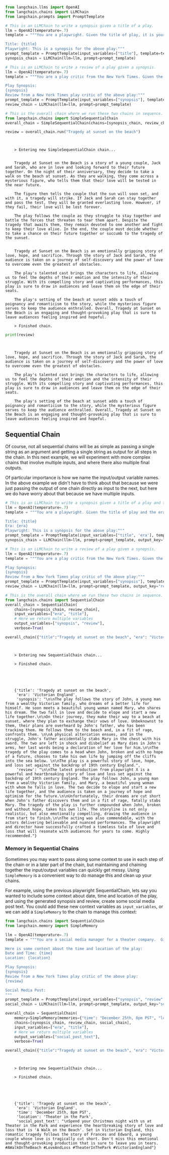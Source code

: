 ```python
from langchain.llms import OpenAI
from langchain.chains import LLMChain
from langchain.prompts import PromptTemplate
```


```python
# This is an LLMChain to write a synopsis given a title of a play.
llm = OpenAI(temperature=.7)
template = """You are a playwright. Given the title of play, it is your job to write a synopsis for that title.

Title: {title}
Playwright: This is a synopsis for the above play:"""
prompt_template = PromptTemplate(input_variables=["title"], template=template)
synopsis_chain = LLMChain(llm=llm, prompt=prompt_template)
```


```python
# This is an LLMChain to write a review of a play given a synopsis.
llm = OpenAI(temperature=.7)
template = """You are a play critic from the New York Times. Given the synopsis of play, it is your job to write a review for that play.

Play Synopsis:
{synopsis}
Review from a New York Times play critic of the above play:"""
prompt_template = PromptTemplate(input_variables=["synopsis"], template=template)
review_chain = LLMChain(llm=llm, prompt=prompt_template)
```


```python
# This is the overall chain where we run these two chains in sequence.
from langchain.chains import SimpleSequentialChain
overall_chain = SimpleSequentialChain(chains=[synopsis_chain, review_chain], verbose=True)
```


```python
review = overall_chain.run("Tragedy at sunset on the beach")
```

<CodeOutputBlock lang="python">

```
    
    
    > Entering new SimpleSequentialChain chain...
    
    
    Tragedy at Sunset on the Beach is a story of a young couple, Jack and Sarah, who are in love and looking forward to their future together. On the night of their anniversary, they decide to take a walk on the beach at sunset. As they are walking, they come across a mysterious figure, who tells them that their love will be tested in the near future. 
    
    The figure then tells the couple that the sun will soon set, and with it, a tragedy will strike. If Jack and Sarah can stay together and pass the test, they will be granted everlasting love. However, if they fail, their love will be lost forever.
    
    The play follows the couple as they struggle to stay together and battle the forces that threaten to tear them apart. Despite the tragedy that awaits them, they remain devoted to one another and fight to keep their love alive. In the end, the couple must decide whether to take a chance on their future together or succumb to the tragedy of the sunset.
    
    
    Tragedy at Sunset on the Beach is an emotionally gripping story of love, hope, and sacrifice. Through the story of Jack and Sarah, the audience is taken on a journey of self-discovery and the power of love to overcome even the greatest of obstacles. 
    
    The play's talented cast brings the characters to life, allowing us to feel the depths of their emotion and the intensity of their struggle. With its compelling story and captivating performances, this play is sure to draw in audiences and leave them on the edge of their seats. 
    
    The play's setting of the beach at sunset adds a touch of poignancy and romanticism to the story, while the mysterious figure serves to keep the audience enthralled. Overall, Tragedy at Sunset on the Beach is an engaging and thought-provoking play that is sure to leave audiences feeling inspired and hopeful.
    
    > Finished chain.
```

</CodeOutputBlock>


```python
print(review)
```

<CodeOutputBlock lang="python">

```
    
    
    Tragedy at Sunset on the Beach is an emotionally gripping story of love, hope, and sacrifice. Through the story of Jack and Sarah, the audience is taken on a journey of self-discovery and the power of love to overcome even the greatest of obstacles. 
    
    The play's talented cast brings the characters to life, allowing us to feel the depths of their emotion and the intensity of their struggle. With its compelling story and captivating performances, this play is sure to draw in audiences and leave them on the edge of their seats. 
    
    The play's setting of the beach at sunset adds a touch of poignancy and romanticism to the story, while the mysterious figure serves to keep the audience enthralled. Overall, Tragedy at Sunset on the Beach is an engaging and thought-provoking play that is sure to leave audiences feeling inspired and hopeful.
```

</CodeOutputBlock>

## Sequential Chain
Of course, not all sequential chains will be as simple as passing a single string as an argument and getting a single string as output for all steps in the chain. In this next example, we will experiment with more complex chains that involve multiple inputs, and where there also multiple final outputs. 

Of particular importance is how we name the input/output variable names. In the above example we didn't have to think about that because we were just passing the output of one chain directly as input to the next, but here we do have worry about that because we have multiple inputs.


```python
# This is an LLMChain to write a synopsis given a title of a play and the era it is set in.
llm = OpenAI(temperature=.7)
template = """You are a playwright. Given the title of play and the era it is set in, it is your job to write a synopsis for that title.

Title: {title}
Era: {era}
Playwright: This is a synopsis for the above play:"""
prompt_template = PromptTemplate(input_variables=["title", 'era'], template=template)
synopsis_chain = LLMChain(llm=llm, prompt=prompt_template, output_key="synopsis")
```


```python
# This is an LLMChain to write a review of a play given a synopsis.
llm = OpenAI(temperature=.7)
template = """You are a play critic from the New York Times. Given the synopsis of play, it is your job to write a review for that play.

Play Synopsis:
{synopsis}
Review from a New York Times play critic of the above play:"""
prompt_template = PromptTemplate(input_variables=["synopsis"], template=template)
review_chain = LLMChain(llm=llm, prompt=prompt_template, output_key="review")
```


```python
# This is the overall chain where we run these two chains in sequence.
from langchain.chains import SequentialChain
overall_chain = SequentialChain(
    chains=[synopsis_chain, review_chain],
    input_variables=["era", "title"],
    # Here we return multiple variables
    output_variables=["synopsis", "review"],
    verbose=True)
```


```python
overall_chain({"title":"Tragedy at sunset on the beach", "era": "Victorian England"})
```

<CodeOutputBlock lang="python">

```
    
    
    > Entering new SequentialChain chain...
    
    > Finished chain.





    {'title': 'Tragedy at sunset on the beach',
     'era': 'Victorian England',
     'synopsis': "\n\nThe play follows the story of John, a young man from a wealthy Victorian family, who dreams of a better life for himself. He soon meets a beautiful young woman named Mary, who shares his dream. The two fall in love and decide to elope and start a new life together.\n\nOn their journey, they make their way to a beach at sunset, where they plan to exchange their vows of love. Unbeknownst to them, their plans are overheard by John's father, who has been tracking them. He follows them to the beach and, in a fit of rage, confronts them. \n\nA physical altercation ensues, and in the struggle, John's father accidentally stabs Mary in the chest with his sword. The two are left in shock and disbelief as Mary dies in John's arms, her last words being a declaration of her love for him.\n\nThe tragedy of the play comes to a head when John, broken and with no hope of a future, chooses to take his own life by jumping off the cliffs into the sea below. \n\nThe play is a powerful story of love, hope, and loss set against the backdrop of 19th century England.",
     'review': "\n\nThe latest production from playwright X is a powerful and heartbreaking story of love and loss set against the backdrop of 19th century England. The play follows John, a young man from a wealthy Victorian family, and Mary, a beautiful young woman with whom he falls in love. The two decide to elope and start a new life together, and the audience is taken on a journey of hope and optimism for the future.\n\nUnfortunately, their dreams are cut short when John's father discovers them and in a fit of rage, fatally stabs Mary. The tragedy of the play is further compounded when John, broken and without hope, takes his own life. The storyline is not only realistic, but also emotionally compelling, drawing the audience in from start to finish.\n\nThe acting was also commendable, with the actors delivering believable and nuanced performances. The playwright and director have successfully crafted a timeless tale of love and loss that will resonate with audiences for years to come. Highly recommended."}
```

</CodeOutputBlock>

### Memory in Sequential Chains
Sometimes you may want to pass along some context to use in each step of the chain or in a later part of the chain, but maintaining and chaining together the input/output variables can quickly get messy.  Using `SimpleMemory` is a convenient way to do manage this and clean up your chains.

For example, using the previous playwright SequentialChain, lets say you wanted to include some context about date, time and location of the play, and using the generated synopsis and review, create some social media post text.  You could add these new context variables as `input_variables`, or we can add a `SimpleMemory` to the chain to manage this context:




```python
from langchain.chains import SequentialChain
from langchain.memory import SimpleMemory

llm = OpenAI(temperature=.7)
template = """You are a social media manager for a theater company.  Given the title of play, the era it is set in, the date,time and location, the synopsis of the play, and the review of the play, it is your job to write a social media post for that play.

Here is some context about the time and location of the play:
Date and Time: {time}
Location: {location}

Play Synopsis:
{synopsis}
Review from a New York Times play critic of the above play:
{review}

Social Media Post:
"""
prompt_template = PromptTemplate(input_variables=["synopsis", "review", "time", "location"], template=template)
social_chain = LLMChain(llm=llm, prompt=prompt_template, output_key="social_post_text")

overall_chain = SequentialChain(
    memory=SimpleMemory(memories={"time": "December 25th, 8pm PST", "location": "Theater in the Park"}),
    chains=[synopsis_chain, review_chain, social_chain],
    input_variables=["era", "title"],
    # Here we return multiple variables
    output_variables=["social_post_text"],
    verbose=True)

overall_chain({"title":"Tragedy at sunset on the beach", "era": "Victorian England"})
```

<CodeOutputBlock lang="python">

```
    
    
    > Entering new SequentialChain chain...
    
    > Finished chain.





    {'title': 'Tragedy at sunset on the beach',
     'era': 'Victorian England',
     'time': 'December 25th, 8pm PST',
     'location': 'Theater in the Park',
     'social_post_text': "\nSpend your Christmas night with us at Theater in the Park and experience the heartbreaking story of love and loss that is 'A Walk on the Beach'. Set in Victorian England, this romantic tragedy follows the story of Frances and Edward, a young couple whose love is tragically cut short. Don't miss this emotional and thought-provoking production that is sure to leave you in tears. #AWalkOnTheBeach #LoveAndLoss #TheaterInThePark #VictorianEngland"}
```

</CodeOutputBlock>
